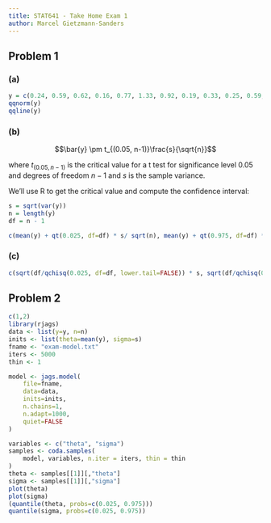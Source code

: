 ```yaml
---
title: STAT641 - Take Home Exam 1
author: Marcel Gietzmann-Sanders
---
```


## Problem 1

### (a)

```r
y = c(0.24, 0.59, 0.62, 0.16, 0.77, 1.33, 0.92, 0.19, 0.33, 0.25, 0.59, 0.32)
qqnorm(y)
qqline(y)
```

### (b) 

$$\bar{y} \pm t_{(0.05, n-1)}\frac{s}{\sqrt{n}}$$

where $t_{(0.05, n-1)}$ is the critical value for a t test for significance level 0.05 and degrees of freedom $n-1$ and $s$ is the sample variance.

We'll use R to get the critical value and compute the confidence interval:

```r
s = sqrt(var(y))
n = length(y)
df = n - 1

c(mean(y) + qt(0.025, df=df) * s/ sqrt(n), mean(y) + qt(0.975, df=df) * s / sqrt(n))
```

### (c) 

```r
c(sqrt(df/qchisq(0.025, df=df, lower.tail=FALSE)) * s, sqrt(df/qchisq(0.975, df=df, lower.tail=FALSE)) * s)
```

## Problem 2

```r
c(1,2)
library(rjags)
data <- list(y=y, n=n)
inits <- list(theta=mean(y), sigma=s)
fname <- "exam-model.txt"
iters <- 5000
thin <- 1

model <- jags.model(
    file=fname, 
    data=data,
    inits=inits,
    n.chains=1,
    n.adapt=1000,
    quiet=FALSE
)
```

```r
variables <- c("theta", "sigma")
samples <- coda.samples(
    model, variables, n.iter = iters, thin = thin
)
theta <- samples[[1]][,"theta"]
sigma <- samples[[1]][,"sigma"]
plot(theta)
plot(sigma)
(quantile(theta, probs=c(0.025, 0.975)))
quantile(sigma, probs=c(0.025, 0.975))
```


